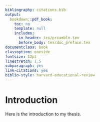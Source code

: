 ```yaml
--- 
bibliography: citations.bib
output:
  bookdown::pdf_book:
    toc: no
    template: null
    includes:
      in_header: tex/preamble.tex
      before_body: tex/doc_preface.tex
documentclass: book
classoption: oneside
fontsize: 12pt
linestretch: 1.5
subparagraph: yes
link-citations: yes
biblio-style: harvard-educational-review
---
```


# Introduction

Here is the introduction to my thesis.
